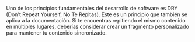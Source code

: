 Uno de los principios fundamentales del desarrollo de software es DRY (Don't Repeat Yourself, No Te Repitas). Este es un principio que también se aplica a la documentación. Si te encuentras repitiendo el mismo contenido en múltiples lugares, deberías considerar crear un fragmento personalizado para mantener tu contenido sincronizado.
